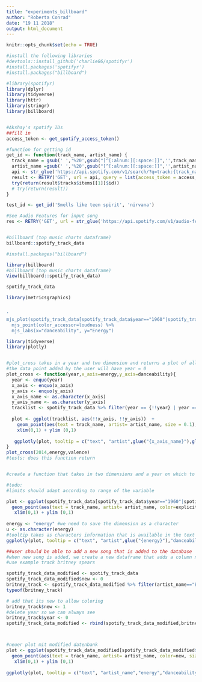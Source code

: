 ```yaml
---
title: "experiments_billboard"
author: "Roberta Conrad"
date: "19 11 2018"
output: html_document
---
```


```r
knitr::opts_chunk$set(echo = TRUE)
```

```r
#install the following libraries
#devtools::install_github('charlie86/spotifyr')
#install.packages('spotifyr')
#install.packages("billboard")

#library(spotifyr)
library(dplyr)
library(tidyverse)
library(httr)
library(stringr)
library(billboard)


#Akshay's spotify IDs
##fill in 
access_token <- get_spotify_access_token()

#function for getting id
get_id <- function(track_name, artist_name) {
  track_name = gsub(' ','%20',gsub("[^[:alnum:][:space:]]",'',track_name))
  artist_name =gsub(' ','%20',gsub("[^[:alnum:][:space:]]",'',artist_name))
  api <- str_glue('https://api.spotify.com/v1/search/?q=track:{track_name}%20artist:{artist_name}&type=track&limit=1')
  result <- RETRY('GET', url = api, query = list(access_token = access_token), quiet = TRUE, times = 1) %>% content 
  try(return(result$tracks$items[[1]]$id))
  # try(return(result))
}

test_id <- get_id('Smells like teen spirit', 'nirvana')

#See Audio Features for input song
res <- RETRY('GET', url = str_glue('https://api.spotify.com/v1/audio-features/{test_id}'), query = list(access_token = access_token), quiet = TRUE, times = 1) %>% content


#billboard (top music charts dataframe)
billboard::spotify_track_data
```

```r
#install.packages("billboard")

library(billboard)
#billboard (top music charts dataframe)
View(billboard::spotify_track_data)

spotify_track_data
```


```r
library(metricsgraphics)


'
mjs_plot(spotify_track_data[spotify_track_data$year=="1960"|spotify_track_data$year=="0" ,], x=danceability, y=energy, show_rollover_text = TRUE) %>%
  mjs_point(color_accessor=loudness) %>%
  mjs_labs(x="danceability", y="Energy")
```

```r
library(tidyverse)
library(plotly)


#plot_cross takes in a year and two dimension and returns a plot of all songs from this year mapped onto the two dimensions
#the data point added by the user will have year = 0
plot_cross <- function(year,x_axis=energy,y_axis=danceability){
  year <- enquo(year)
  x_axis <- enquo(x_axis)
  y_axis <- enquo(y_axis)
  x_axis_name <- as.character(x_axis)
  y_axis_name <- as.character(y_axis)
  tracklist <- spotify_track_data %>% filter(year == {!!year} | year == "0" ) %>% select(year,artist_name,track_name,!!x_axis,!!y_axis)
  
  plot <- ggplot(tracklist, aes(!!x_axis, !!y_axis))  +
    geom_point(aes(text = track_name, artist= artist_name, size = 0.1),alpha = 1/2) + theme_minimal() + 
    xlim(0,1) + ylim (0,1)
  
   ggplotly(plot, tooltip = c("text", "artist",glue("{x_axis_name}"),glue("{y_axis_name}") ))
}
plot_cross(2014,energy,valence)
#tests: does this function return 


#create a function that takes in two dimensions and a year on which to create a scatterplott of all songs

#todo:
#limits should adapt according to range of the variable

plot <- ggplot(spotify_track_data[spotify_track_data$year=="1960"|spotify_track_data$year=="0"  ,], aes(energy, danceability)) +
  geom_point(aes(text = track_name, artist= artist_name, color=explicit, size = loudness),alpha = 1/3) + theme_minimal() + 
   xlim(0,1) + ylim (0,1)
  
energy <- "energy" #we need to save the dimension as a character
u <- as.character(energy)
#tooltip takes as characters information that is available in the text = field 
ggplotly(plot, tooltip = c("text", "artist",glue("{energy}"),"danceability" ))

```

```r

##user should be able to add a new song that is added to the database
#when new song is added, we create a new dataframe that adds a column new = 0 everywhere apart from the newly added song 
#use example track britney spears 

spotify_track_data_modified <- spotify_track_data
spotify_track_data_modified$new <- 0
britney_track <- spotify_track_data_modified %>% filter(artist_name=="Britney Spears") %>% filter(dplyr::row_number()==1)
typeof(britney_track)

# add that its new to allow coloring
britney_track$new <- 1
#delete year so we can always see
britney_track$year <- 0
spotify_track_data_modified <- rbind(spotify_track_data_modified,britney_track)



#neuer plot mit modified datenbank
plot <- ggplot(spotify_track_data_modified[spotify_track_data_modified$year=="1960"|spotify_track_data_modified$year=="0"  ,], aes(energy, danceability)) +
  geom_point(aes(text = track_name, artist= artist_name, color=new, size = loudness),alpha = 1/3) + theme_minimal() + 
   xlim(0,1) + ylim (0,1)
  
ggplotly(plot, tooltip = c("text", "artist_name","energy","danceability" ))

```

